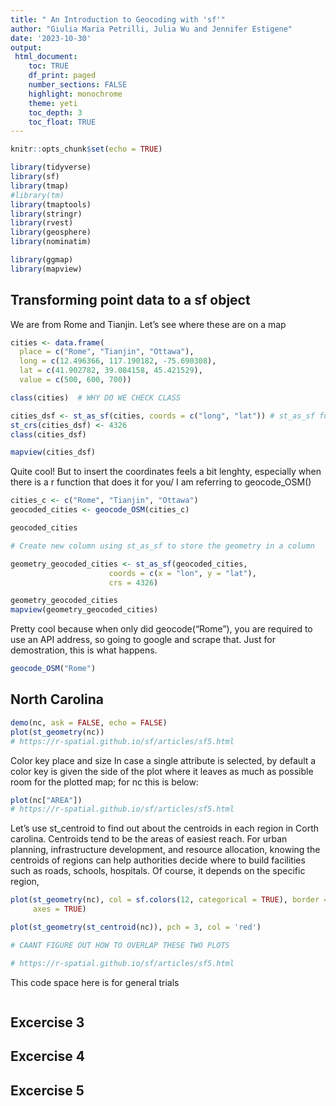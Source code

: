 ```yaml
---
title: " An Introduction to Geocoding with 'sf'"
author: "Giulia Maria Petrilli, Julia Wu and Jennifer Estigene"
date: '2023-10-30'
output: 
 html_document:
    toc: TRUE
    df_print: paged
    number_sections: FALSE
    highlight: monochrome
    theme: yeti
    toc_depth: 3
    toc_float: TRUE
---
```


```r
knitr::opts_chunk$set(echo = TRUE)
```

```r
library(tidyverse)
library(sf)
library(tmap)
#library(tm)
library(tmaptools)
library(stringr)
library(rvest)
library(geosphere)
library(nominatim)

library(ggmap)
library(mapview)

```


## Transforming point data to a sf object

We are from Rome and Tianjin. Let's see where these are on a map 

```r

cities <- data.frame(
  place = c("Rome", "Tianjin", "Ottawa"),
  long = c(12.496366, 117.190182, -75.690308),  
  lat = c(41.902782, 39.084158, 45.421529),    
  value = c(500, 600, 700))                     

class(cities)  # WHY DO WE CHECK CLASS

cities_dsf <- st_as_sf(cities, coords = c("long", "lat")) # st_as_sf function is used to convert data, such as a data frame or a matrix, into an sf object. An sf object is a special data structure used for working with spatial data. 
st_crs(cities_dsf) <- 4326
class(cities_dsf)

mapview(cities_dsf)

```

Quite cool! But to insert the coordinates feels a bit lenghty, especially when there is a r function that does it for you/ I am referring to geocode_OSM() 
```r

cities_c <- c("Rome", "Tianjin", "Ottawa")
geocoded_cities <- geocode_OSM(cities_c) 

geocoded_cities

# Create new column using st_as_sf to store the geometry in a column 

geometry_geocoded_cities <- st_as_sf(geocoded_cities,
                      coords = c(x = "lon", y = "lat"),
                      crs = 4326)

geometry_geocoded_cities
mapview(geometry_geocoded_cities)


```


Pretty cool because when only did geocode("Rome"), you are required to use an API address, so going to google and scrape that.  Just for demostration, this is what happens.  

``` r
geocode_OSM("Rome")

```

## North Carolina 

```r

demo(nc, ask = FALSE, echo = FALSE)
plot(st_geometry(nc))
# https://r-spatial.github.io/sf/articles/sf5.html

```
Color key place and size
In case a single attribute is selected, by default a color key is given the side of the plot where it leaves as much as possible room for the plotted map; for nc this is below:


```r
plot(nc["AREA"])
# https://r-spatial.github.io/sf/articles/sf5.html
```
Let's use st_centroid to find out about the centroids in each region in Corth carolina. Centroids tend to be the areas of easiest reach.  For urban planning, infrastructure development, and resource allocation, knowing the centroids of regions can help authorities decide where to build facilities such as roads, schools, hospitals. Of course, it depends on the specific region, 


```r


plot(st_geometry(nc), col = sf.colors(12, categorical = TRUE), border = 'grey', 
     axes = TRUE)

plot(st_geometry(st_centroid(nc)), pch = 3, col = 'red')

# CAANT FIGURE OUT HOW TO OVERLAP THESE TWO PLOTS 

# https://r-spatial.github.io/sf/articles/sf5.html

```
 This code space here is for general trials 
```r

```

## Excercise 3
## Excercise 4
## Excercise 5


